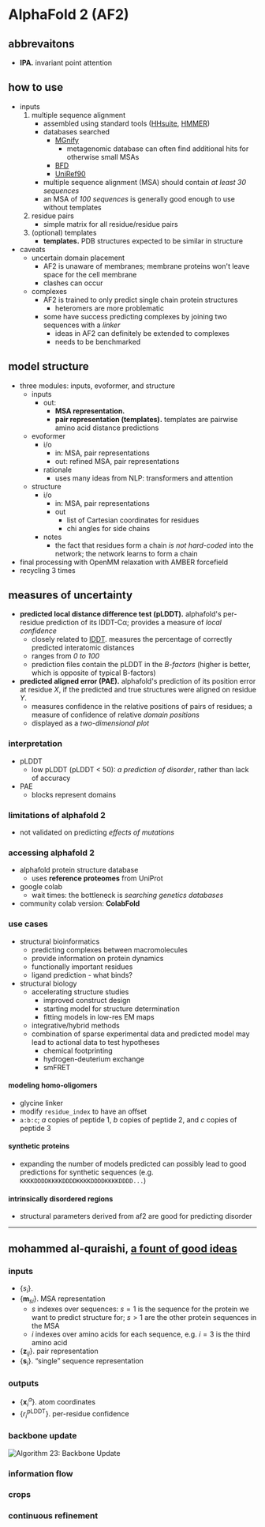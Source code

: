 # AlphaFold 2 (AF2)

## abbrevaitons
- **IPA.** invariant point attention

## how to use
- inputs
    1. multiple sequence alignment
        - assembled using standard tools ([HHsuite](https://github.com/soedinglab/hh-suite), [HMMER](http://hmmer.org/))
        - databases searched
            - [MGnify](https://www.ebi.ac.uk/metagenomics/)
                - metagenomic database can often find additional hits for otherwise small MSAs
            - [BFD](https://bfd.mmseqs.com/)
            - [UniRef90](https://www.uniprot.org/help/uniref)
        - multiple sequence alignment (MSA) should contain _at least 30 sequences_
        - an MSA of _100 sequences_ is generally good enough to use without templates
    2. residue pairs
        - simple matrix for all residue/residue pairs
    3. (optional) templates
        - **templates.** PDB structures expected to be similar in structure
- caveats
    - uncertain domain placement
        - AF2 is unaware of membranes; membrane proteins won't leave space for the cell membrane
        - clashes can occur
    - complexes
        - AF2 is trained to only predict single chain protein structures
            - heteromers are more problematic 
        - some have success predicting complexes by joining two sequences with a _linker_
            - ideas in AF2 can definitely be extended to complexes
            - needs to be benchmarked

## model structure
- three modules: inputs, evoformer, and structure
    - inputs
        - out:
            - **MSA representation.**
            - **pair representation (templates).** templates are pairwise amino acid distance predictions
    - evoformer
        - i/o
            - in: MSA, pair representations
            - out: refined MSA, pair representations
        - rationale
            - uses many ideas from NLP: transformers and attention
    - structure
        - i/o
            - in: MSA, pair representations
            - out
                - list of Cartesian coordinates for residues
                - chi angles for side chains
        - notes
            - the fact that residues form a chain _is not hard-coded_ into the network; the network learns to form a chain
- final processing with OpenMM relaxation with AMBER forcefield
- recycling 3 times

## measures of uncertainty
- **predicted local distance difference test (pLDDT).** alphafold's per-residue prediction of its lDDT-Cα; provides a measure of _local confidence_
    - closely related to [lDDT](https://www.ncbi.nlm.nih.gov/pmc/articles/PMC3799472/). measures the percentage of correctly predicted interatomic distances
    - ranges from _0 to 100_
    - prediction files contain the pLDDT in the _B-factors_ (higher is better, which is opposite of typical B-factors)
- **predicted aligned error (PAE).** alphafold's prediction of its position error at residue $X$, if the predicted and true structures were aligned on residue $Y$.
    - measures confidence in the relative positions of pairs of residues; a measure of confidence of relative _domain positions_
    - displayed as a _two-dimensional plot_

### interpretation
- pLDDT
    - low pLDDT (pLDDT < 50): _a prediction of disorder_, rather than lack of accuracy
- PAE
    - blocks represent domains

### limitations of alphafold 2
- not validated on predicting _effects of mutations_

### accessing alphafold 2
- alphafold protein structure database
    - uses **reference proteomes** from UniProt
- google colab
    - wait times: the bottleneck is _searching genetics databases_
- community colab version: **ColabFold**

### use cases
- structural bioinformatics
    - predicting complexes between macromolecules
    - provide information on protein dynamics
    - functionally important residues
    - ligand prediction - what binds?
- structural biology
    - accelerating structure studies
        - improved construct design
        - starting model for structure determination
        - fitting models in low-res EM maps
    - integrative/hybrid methods
    - combination of sparse experimental data and predicted model may lead to actional data to test hypotheses
        - chemical footprinting
        - hydrogen-deuterium exchange
        - smFRET

#### modeling homo-oligomers
- glycine linker
- modify `residue_index` to have an offset
- `a:b:c`; $a$ copies of peptide 1, $b$ copies of peptide 2, and $c$ copies of peptide 3

#### synthetic proteins
- expanding the number of models predicted can possibly lead to good predictions for synthetic sequences (e.g. `KKKKDDDDKKKKDDDDKKKKDDDDKKKKDDDD...`)

#### intrinsically disordered regions
- structural parameters derived from af2 are good for predicting disorder

---

## mohammed al-quraishi, [a fount of good ideas](https://archive.md/3k7y9)

### inputs
- $\{s_i\}$.
- $\{\mathbf{m}_{si}\}$. MSA representation
    - $s$ indexes over sequences: $s = 1$ is the sequence for the protein we want to predict structure for; $s > 1$ are the other protein sequences in the MSA
    - $i$ indexes over amino acids for each sequence, e.g. $i = 3$ is the third amino acid
- $\{\mathbf{z}_{ij}\}$. pair representation
- $\{\mathbf{s}_i\}$. &ldquo;single&rdquo; sequence representation

### outputs
- $\{\mathbf{x}^a_i\}$. atom coordinates
- $\{r^{\text{pLDDT}}_i\}$. per-residue confidence

### backbone update

![Algorithm 23: Backbone Update](./assets/A23_backbone-update.png)

### information flow

### crops

### continuous refinement